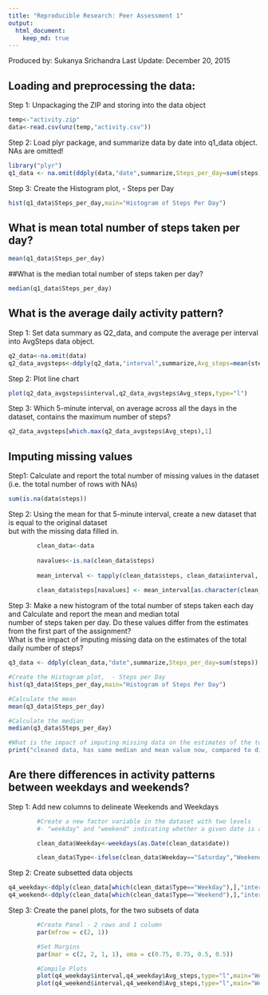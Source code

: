 ```yaml
---
title: "Reproducible Research: Peer Assessment 1"
output: 
  html_document:
    keep_md: true
---
```


Produced by: Sukanya Srichandra
Last Update: December 20, 2015

## Loading and preprocessing the data:

Step 1: Unpackaging the ZIP and storing into the data object  
```r
temp<-"activity.zip"
data<-read.csv(unz(temp,"activity.csv"))
```

Step 2: Load plyr package, and summarize data by date into q1_data object. NAs are omitted!

```r
library("plyr")
q1_data <- na.omit(ddply(data,"date",summarize,Steps_per_day=sum(steps)))
```

Step 3: Create the Histogram plot,  - Steps per Day
```r
hist(q1_data$Steps_per_day,main="Histogram of Steps Per Day")
```


## What is mean total number of steps taken per day?
```r
mean(q1_data$Steps_per_day)

```

##What is the median total number of steps taken per day?
```r
median(q1_data$Steps_per_day)
```


## What is the average daily activity pattern?

Step 1: Set data summary as Q2_data, and compute the average per interval into AvgSteps data object.
```r
q2_data<-na.omit(data)
q2_data_avgsteps<-ddply(q2_data,"interval",summarize,Avg_steps=mean(steps))
```

Step 2: Plot line chart
```r
plot(q2_data_avgsteps$interval,q2_data_avgsteps$Avg_steps,type="l")
```

Step 3: Which 5-minute interval, on average across all the days in the dataset, contains the maximum number of steps?
```r
q2_data_avgsteps[which.max(q2_data_avgsteps$Avg_steps),1]
```


## Imputing missing values

Step1: Calculate and report the total number of missing values in the dataset (i.e. the total number of rows with NAs)

```r
sum(is.na(data$steps))
```

Step 2: Using the mean for that 5-minute interval, create a new dataset that is equal to the original dataset  
but with the missing data filled in.

```r
        clean_data<-data
        
        navalues<-is.na(clean_data$steps)
        
        mean_interval <- tapply(clean_data$steps, clean_data$interval, mean, na.rm=TRUE, simplify=TRUE)
        
        clean_data$steps[navalues] <- mean_interval[as.character(clean_data$interval[navalues])]
```

Step 3: Make a new histogram of the total number of steps taken each day and Calculate and report the mean and median total  
number of steps taken per day. Do these values differ from the estimates from the first part of the assignment?   
What is the impact of imputing missing data on the estimates of the total daily number of steps?

```r
q3_data <- ddply(clean_data,"date",summarize,Steps_per_day=sum(steps))

#Create the Histogram plot,  - Steps per Day
hist(q3_data$Steps_per_day,main="Histogram of Steps Per Day")

#Calculate the mean 
mean(q3_data$Steps_per_day)

#Calculate the median
median(q3_data$Steps_per_day)
```

```r
#What is the impact of imputing missing data on the estimates of the total daily number of steps?
print("cleaned data, has same median and mean value now, compared to differing values in the original dataset")
```

## Are there differences in activity patterns between weekdays and weekends?
Step 1: Add new columns to delineate Weekends and Weekdays
```r
        #Create a new factor variable in the dataset with two levels 
        #- "weekday" and "weekend" indicating whether a given date is a weekday or weekend day.

        clean_data$Weekday<-weekdays(as.Date(clean_data$date))

        clean_data$Type<-ifelse(clean_data$Weekday=="Saturday","Weekend",ifelse(clean_data$Weekday=="Sunday","Weekend","Weekday"))
```

Step 2: Create subsetted data objects
```r
q4_weekday<-ddply(clean_data[which(clean_data$Type=="Weekday"),],"interval",summarize,Avg_steps=mean(steps))
q4_weekend<-ddply(clean_data[which(clean_data$Type=="Weekend"),],"interval",summarize,Avg_steps=mean(steps))
```

Step 3: Create the panel plots, for the two subsets of data
```r
        #Create Panel - 2 rows and 1 column
        par(mfrow = c(2, 1))

        #Set Margins
        par(mar = c(2, 2, 1, 1), oma = c(0.75, 0.75, 0.5, 0.5))

        #Compile Plots
        plot(q4_weekday$interval,q4_weekday$Avg_steps,type="l",main="Weekday")
        plot(q4_weekend$interval,q4_weekend$Avg_steps,type="l",main="Weekend")
```